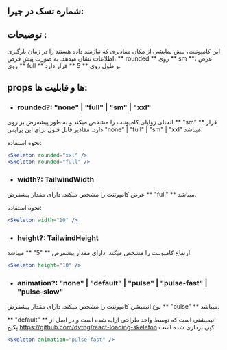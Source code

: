 <!-- Skeleton.stories.mdx -->


<Meta title="COMPONENTS/Atoms/Skeleton/Docs" />


## شماره تسک در جیرا:

## توضیحات :

این کامپوننت، پیش نمایشی از مکان مقادیری که نیازمند داده هستند را در زمان بارگیری اطلاعات نشان میدهد.
به صورت پیش فرض، ** rounded ** روی ** sm **، عرض روی ** full ** و طول روی ** 5 ** قرار دارد.

## props ها و قابلیت ها:

- ### rounded?: "none" | "full" | "sm" | "xxl"
انحنای زوایای کامپوننت را مشخص میکند و به طور پیشفرض بر روی ** "sm" ** قرار دارد.
مقادیر قابل قبول برای این پراپس "none" | "full" | "sm" | "xxl" میباشد.

نحوه استفاده:
```jsx
<Skeleton rounded="xxl" />
<Skeleton rounded="full" />
```

- ### width?: TailwindWidth
عرض کامپوننت را مشخص میکند.
دارای مقدار پیشفرض ** "full" ** میباشد.

نحوه استفاده:
```jsx
<Skeleton width="10" />
```

- ### height?: TailwindHeight
ارتفاع کامپوننت را مشخص میکند.
دارای مقدار پیشفرض ** "5" ** میباشد.

```jsx
<Skeleton height="10" />
```

- ### animation?: "none" | "default" | "pulse" | "pulse-fast" | "pulse-slow"
نوع انیمیشن کامپوننت را مشخص میکند.
دارای مقدار پیشفرض ** "pulse" ** میباشد.

** "default" ** انیمیشنی است که توسط واحد طراحی ارايه شده است و در اصل از پکیج
https://github.com/dvtng/react-loading-skeleton
کپی برداری شده است
```jsx
<Skeleton animation="pulse-fast" />
```